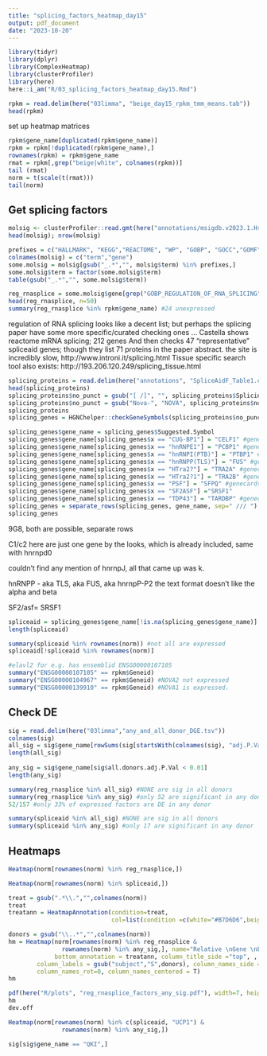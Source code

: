 ```yaml
---
title: "splicing_factors_heatmap_day15"
output: pdf_document
date: "2023-10-20"
---
```


```r
library(tidyr)
library(dplyr)
library(ComplexHeatmap)
library(clusterProfiler)
library(here)
here::i_am("R/03_splicing_factors_heatmap_day15.Rmd")
```


```r
rpkm = read.delim(here("03limma", "beige_day15_rpkm_tmm_means.tab"))
head(rpkm)
```


set up heatmap matrices
```r
rpkm$gene_name[duplicated(rpkm$gene_name)]
rpkm = rpkm[!duplicated(rpkm$gene_name),]
rownames(rpkm) = rpkm$gene_name
rmat = rpkm[,grep("beige|white", colnames(rpkm))]
tail (rmat)
norm = t(scale(t(rmat)))
tail(norm)
```

## Get splicing factors

```r
molsig <- clusterProfiler::read.gmt(here("annotations/msigdb.v2023.1.Hs.symbols.gmt"))
head(molsig); nrow(molsig)

prefixes = c("HALLMARK", "KEGG","REACTOME", "WP", "GOBP", "GOCC","GOMF")
colnames(molsig) = c("term","gene")
some.molsig = molsig[gsub("_.*","", molsig$term) %in% prefixes,]
some.molsig$term = factor(some.molsig$term)
table(gsub("_.*","", some.molsig$term))
```

```r
reg_rnasplice = some.molsig$gene[grep("GOBP_REGULATION_OF_RNA_SPLICING", some.molsig$term)]
head(reg_rnasplice, n=50)
summary(reg_rnasplice %in% rpkm$gene_name) #24 unexpressed
```

regulation of RNA splicing looks like a decent list; but perhaps the splicing paper have some more specific/curated checking ones ... Castella shows reactome mRNA splicing; 212 genes  And then checks 47 "representative" spliceaid genes; though they list 71 proteins in the paper abstract.  the site is incredibly slow, http://www.introni.it/splicing.html Tissue specific search tool also exists: http://193.206.120.249/splicing_tissue.html

```r
splicing_proteins = read.delim(here("annotations", "SpliceAidF_Table1.csv"), sep = ";")
head(splicing_proteins)
splicing_proteins$no_punct = gsub("[ /]", "", splicing_proteins$Splicing.factor)
splicing_proteins$no_punct = gsub("Nova-", "NOVA", splicing_proteins$no_punct)
splicing_proteins
splicing_genes = HGNChelper::checkGeneSymbols(splicing_proteins$no_punct)

splicing_genes$gene_name = splicing_genes$Suggested.Symbol
splicing_genes$gene_name[splicing_genes$x == "CUG-BP1"] = "CELF1" #genecards 
splicing_genes$gene_name[splicing_genes$x == "hnRNPE1"] = "PCBP1" #genecards
splicing_genes$gene_name[splicing_genes$x == "hnRNPI(PTB)"] = "PTBP1" #genecards
splicing_genes$gene_name[splicing_genes$x == "hnRNPP(TLS)"] = "FUS" #genecards
splicing_genes$gene_name[splicing_genes$x == "HTra2?"] = "TRA2A" #genecards
splicing_genes$gene_name[splicing_genes$x == "HTra2?1"] = "TRA2B" #genecards
splicing_genes$gene_name[splicing_genes$x == "PSF"] = "SFPQ" #genecards to check which
splicing_genes$gene_name[splicing_genes$x == "SF2ASF"] ="SRSF1"
splicing_genes$gene_name[splicing_genes$x == "TDP43"] = "TARDBP" #genecards
splicing_genes = separate_rows(splicing_genes, gene_name, sep=" /// ")
splicing_genes
```
9G8, both are possible, separate rows

C1/c2 here are just one gene by the looks, which is already included, same with hnrnpd0

couldn't find any mention of hnrnpJ, all that came up was k.  

hnRNPP - aka TLS, aka FUS, aka hnrnpP-P2
the text format doesn't like the alpha and beta

SF2/asf= SRSF1
```r
spliceaid = splicing_genes$gene_name[!is.na(splicing_genes$gene_name)]
length(spliceaid)

summary(spliceaid %in% rownames(norm)) #not all are expressed
spliceaid[!spliceaid %in% rownames(norm)]
```

```r
#elavl2 for e.g. has ensemblid ENSG00000107105
summary("ENSG00000107105" == rpkm$Geneid)
summary("ENSG00000104967" == rpkm$Geneid) #NOVA2 not expressed
summary("ENSG00000139910" == rpkm$Geneid) #NOVA1 is expressed.  
```
## Check DE

```r
sig = read.delim(here("03limma","any_and_all_donor_DGE.tsv"))
colnames(sig)
all_sig = sig$gene_name[rowSums(sig[startsWith(colnames(sig), "adj.P.Val.s")] < 0.05) == 6]
length(all_sig)
  
any_sig = sig$gene_name[sig$all.donors.adj.P.Val < 0.01] 
length(any_sig)
```


```r
summary(reg_rnasplice %in% all_sig) #NONE are sig in all donors
summary(reg_rnasplice %in% any_sig) #only 52 are significant in any donor
52/157 #only 33% of expressed factors are DE in any donor
```

```r
summary(spliceaid %in% all_sig) #NONE are sig in all donors
summary(spliceaid %in% any_sig) #only 17 are significant in any donor
```



## Heatmaps 

```r
Heatmap(norm[rownames(norm) %in% reg_rnasplice,])

Heatmap(norm[rownames(norm) %in% spliceaid,])
```


```r
treat = gsub(".*\\.","",colnames(norm))
treat
treatann = HeatmapAnnotation(condition=treat,
                             col=list(condition =c(white="#B7D6D6",beige="#EE8A21")))

donors = gsub("\\..*","",colnames(norm))
hm = Heatmap(norm[rownames(norm) %in% reg_rnasplice &
               rownames(norm) %in% any_sig,], name="Relative \nGene \nExpression \n(FPKM)", 
             bottom_annotation = treatann, column_title_side ="top", ,
        column_labels = gsub("subject","S",donors), column_names_side = "top", 
        column_names_rot=0, column_names_centered = T)
hm

pdf(here("R/plots", "reg_rnasplice_factors_any_sig.pdf"), width=7, height=8.5)
hm
dev.off

Heatmap(norm[rownames(norm) %in% c(spliceaid, "UCP1") &
               rownames(norm) %in% any_sig,])
```


```r
sig[sig$gene_name == "QKI",]
```



